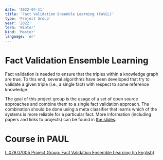 ```yaml
---
date: '2022-04-11'
title: 'Fact Validation Ensemble Learning (FaVEL)'
type: 'Project Group'
year: '2022'
term: 'Winter'
kind: 'Master'
language: 'en'
---
```


# Fact Validation Ensemble Learning

Fact validation is needed to ensure that the triples within a knowledge graph are true. To this end, several algorithms have been developed that try to validate a given triple (i.e., a single fact) with respect to some reference knowledge.

The goal of this project group is the usage of a set of open source approaches and combine them to a single fact validation approach. The combination should be done using a meta classifier that learns which of the systems is more reliable for a particular fact. More information (including papers and links to projects) can be found in <a href="https://hobbitdata.informatik.uni-leipzig.de/teaching/projectgroups/SoSe2022/FactValidation.pdf">the slides</a>.

# Course in PAUL

[L.079.07005 Project Group: Fact Validation Ensemble Learning (in English)](https://paul.uni-paderborn.de/scripts/mgrqispi.dll?APPNAME=CampusNet&PRGNAME=COURSEDETAILS&ARGUMENTS=-N000000000000002,-N000342,-N0,-N381832761571982,-N381832761500983)
